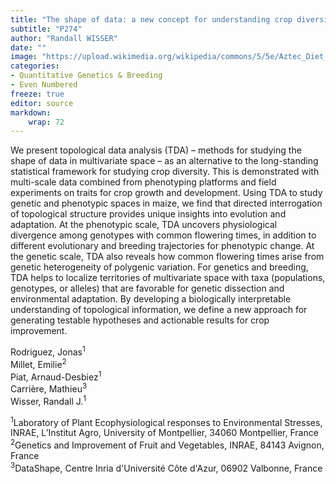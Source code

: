 ```yaml
---
title: "The shape of data: a new concept for understanding crop diversity"
subtitle: "P274"
author: "Randall WISSER"
date: ""
image: "https://upload.wikimedia.org/wikipedia/commons/5/5e/Aztec_Diet_Basket_of_Corn_%289755332575%29.jpg"
categories: 
- Quantitative Genetics & Breeding
- Even Numbered
freeze: true
editor: source
markdown: 
    wrap: 72
---
```


We present topological data analysis (TDA) – methods for studying the shape of data in multivariate space – as an alternative to the long-standing statistical framework for studying crop diversity. This is demonstrated with multi-scale data combined from phenotyping platforms and field experiments on traits for crop growth and development. Using TDA to study genetic and phenotypic spaces in maize, we find that directed interrogation of topological structure provides unique insights into evolution and adaptation. At the phenotypic scale, TDA uncovers physiological divergence among genotypes with common flowering times, in addition to different evolutionary and breeding trajectories for phenotypic change. At the genetic scale, TDA also reveals how common flowering times arise from genetic heterogeneity of polygenic variation. For genetics and breeding, TDA helps to localize territories of multivariate space with taxa (populations, genotypes, or alleles) that are favorable for genetic dissection and environmental adaptation. By developing a biologically interpretable understanding of topological information, we define a new approach for generating testable hypotheses and actionable results for crop improvement.

Rodriguez, Jonas<sup>1</sup><br>Millet, Emilie<sup>2</sup><br>Piat, Arnaud-Desbiez<sup>1</sup><br>Carrière, Mathieu<sup>3</sup><br>Wisser, Randall J.<sup>1</sup><br>

<sup>1</sup>Laboratory of Plant Ecophysiological responses to Environmental Stresses, INRAE, L’Institut Agro, University of Montpellier, 34060 Montpellier, France<br><sup>2</sup>Genetics and Improvement of Fruit and Vegetables, INRAE, 84143 Avignon, France<br><sup>3</sup>DataShape, Centre Inria d&#39;Université Côte d&#39;Azur, 06902 Valbonne, France<br>